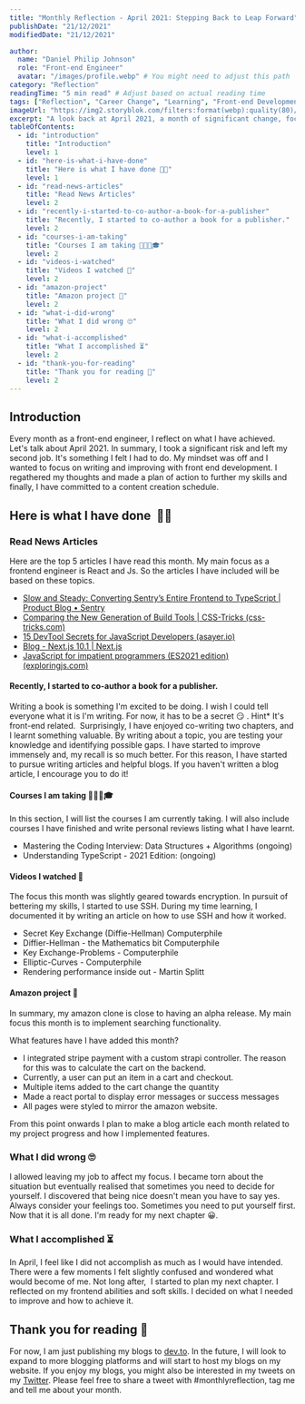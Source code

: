 ```yaml
---
title: "Monthly Reflection - April 2021: Stepping Back to Leap Forward"
publishDate: "21/12/2021"
modifiedDate: "21/12/2021"

author:
  name: "Daniel Philip Johnson"
  role: "Front-end Engineer"
  avatar: "/images/profile.webp" # You might need to adjust this path
category: "Reflection"
readingTime: "5 min read" # Adjust based on actual reading time
tags: ["Reflection", "Career Change", "Learning", "Front-end Development", "Personal Growth"]
imageUrl: "https://img2.storyblok.com/filters:format(webp):quality(80)/f/136938/1000x420/cffcfb0a0c/blogbanner.jpg" # Use the image from the article
excerpt: "A look back at April 2021, a month of significant change, focusing on leaving a job to prioritize learning, skill development in front-end (React, JS, TypeScript), and a commitment to content creation."
tableOfContents:
  - id: "introduction"
    title: "Introduction"
    level: 1
  - id: "here-is-what-i-have-done"
    title: "Here is what I have done 👨‍💻"
    level: 1
  - id: "read-news-articles"
    title: "Read News Articles"
    level: 2
  - id: "recently-i-started-to-co-author-a-book-for-a-publisher"
    title: "Recently, I started to co-author a book for a publisher."
    level: 2
  - id: "courses-i-am-taking"
    title: "Courses I am taking 👨🏻‍🎓🎓"
    level: 2
  - id: "videos-i-watched"
    title: "Videos I watched 🎥"
    level: 2
  - id: "amazon-project"
    title: "Amazon project 💼"
    level: 2
  - id: "what-i-did-wrong"
    title: "What I did wrong 🙄"
    level: 2
  - id: "what-i-accomplished"
    title: "What I accomplished ⏳"
    level: 2
  - id: "thank-you-for-reading"
    title: "Thank you for reading 👋"
    level: 2
---
```


## Introduction

Every month as a front-end engineer, I reflect on what I have achieved. Let's talk about April 2021. In summary, I took a significant risk and left my second job. It's something I felt I had to do. My mindset was off and I wanted to focus on writing and improving with front end development. I regathered my thoughts and made a plan of action to further my skills and finally, I have committed to a content creation schedule.

## Here is what I have done &nbsp;👨‍💻

### Read News Articles

Here are the top 5 articles I have read this month. My main focus as a frontend engineer is React and Js. So the articles I have included will be based on these topics.

* [Slow and Steady: Converting Sentry’s Entire Frontend to TypeScript | Product Blog • Sentry](https://blog.sentry.io/2021/04/12/slow-and-steady-converting-sentrys-entire-frontend-to-typescript)
* [Comparing the New Generation of Build Tools | CSS-Tricks (css-tricks.com)](https://css-tricks.com/comparing-the-new-generation-of-build-tools/)
* [15 DevTool Secrets for JavaScript Developers (asayer.io)](https://blog.asayer.io/15-devtool-secrets-for-javascript-developers)
* [Blog - Next.js 10.1 | Next.js](https://nextjs.org/blog/next-10-1)
* [JavaScript for impatient programmers (ES2021 edition) (exploringjs.com)](https://exploringjs.com/impatient-js/toc.html)

#### Recently, I started to co-author a book for a publisher.

Writing a book is something I'm excited to be doing. I wish I could tell everyone what it is I'm writing. For now, it has to be a secret 😏 . Hint\* It's front-end related.&nbsp; Surprisingly, I have enjoyed co-writing two chapters, and I learnt something valuable. By writing about a topic, you are testing your knowledge and identifying possible gaps. I have started to improve immensely and, my recall is so much better. For this reason, I have started to pursue writing articles and helpful blogs. If you haven't written a blog article, I encourage you to do it!

#### Courses I am taking 👨🏻‍🎓🎓

In this section, I will list the courses I am currently taking. I will also include courses I have finished and write personal reviews listing what I have learnt.

* Mastering the Coding Interview: Data Structures + Algorithms (ongoing)
* Understanding TypeScript - 2021 Edition: (ongoing)

#### Videos I watched 🎥

The focus this month was slightly geared towards encryption. In pursuit of bettering my skills, I started to use SSH. During my time learning, I documented it by writing an article on how to use SSH and how it worked.

* Secret Key Exchange (Diffie-Hellman) Computerphile
* Diffier-Hellman - the Mathematics bit Computerphile
* Key Exchange-Problems - Computerphile
* Elliptic-Curves - Computerphile
* Rendering performance inside out - Martin Splitt

#### Amazon project 💼

In summary, my amazon clone is close to having an alpha release. My main focus this month is to implement searching functionality.

What features have I have added this month?

* I integrated stripe payment with a custom strapi controller. The reason for this was to calculate the cart on the backend.
* Currently, a user can put an item in a cart and checkout.
* Multiple items added to the cart change the quantity
* Made a react portal to display error messages or success messages
* All pages were styled to mirror the amazon website.

From this point onwards I plan to make a blog article each month related to my project progress and how I implemented features.

### What I did wrong 🙄

I allowed leaving my job to affect my focus. I became torn about the situation but eventually realised that sometimes you need to decide for yourself. I discovered that being nice doesn't mean you have to say yes. Always consider your feelings too. Sometimes you need to put yourself first. Now that it is all done. I'm ready for my next chapter 😀.

### What I accomplished ⏳

In April, I feel like I did not accomplish as much as I would have intended. There were a few moments I felt slightly confused and wondered what would become of me. Not long after,&nbsp; I started to plan my next chapter. I reflected on my frontend abilities and soft skills. I decided on what I needed to improve and how to achieve it.

## Thank you for reading 👋

For now, I am just publishing my blogs to [dev.to](https://dev.to/danielphilipjohnson/). In the future, I will look to expand to more blogging platforms and will start to host my blogs on my website. If you enjoy my blogs, you might also be interested in my tweets on my [Twitter](https://twitter.com/danielp_johnson). Please feel free to share a tweet with #monthlyreflection, tag me and tell me about your month.